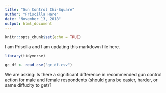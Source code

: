 ```yaml
---
title: "Gun Control Chi-Square"
author: "Priscilla Hare"
date: "November 13, 2018"
output: html_document
---
```


```r
knitr::opts_chunk$set(echo = TRUE)
```

I am Priscilla and I am updating this markdown file here. 


```r

library(tidyverse)

gc_df <- read_csv("gc_df.csv")

```

We are asking: Is there a significant difference in recommended gun control action for male and female respondents (should guns be easier, harder, or same diffuclty to get)?